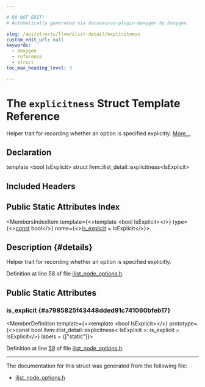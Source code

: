 ```yaml
---

# DO NOT EDIT!
# Automatically generated via docusaurus-plugin-doxygen by Doxygen.

slug: /api/structs/llvm/ilist-detail/explicitness
custom_edit_url: null
keywords:
  - doxygen
  - reference
  - struct
toc_max_heading_level: 3

---
```





# The `explicitness` Struct Template Reference

<DoxygenPage pluginConfig={pluginConfig}>

Helper trait for recording whether an option is specified explicitly. <a href="#details">More...</a>

## Declaration

<CodeBlock>template &lt;bool IsExplicit&gt;
struct llvm::ilist_detail::explicitness&lt;IsExplicit&gt;</CodeBlock>

## Included Headers

<IncludesList>
<IncludesListItem
  filePath="llvm/ADT/ilist_node_options.h"
  permalink="/docs/api/files/include/include/llvm/include/llvm/adt/ilist-node-options-h"
  isLocal="true" />
</IncludesList>

## Public Static Attributes Index

<MembersIndex>

<MembersIndexItem
  template={<>template &lt;bool IsExplicit&gt;</>}
  type={<><a href="/docs/api/files/lib/lib/target/lib/target/aarch64/aarch64promoteconstant-cpp/#a90f8350fecae261c25be85d38b451bff">const</a> bool</>}
  name={<><a href="#a7985825f43448dded91c741060bfeb17">is&#95;explicit</a> = IsExplicit</>}>
</MembersIndexItem>

</MembersIndex>

## Description {#details}

Helper trait for recording whether an option is specified explicitly.

Definition at line 58 of file <a href="/docs/api/files/include/include/llvm/include/llvm/adt/ilist-node-options-h">ilist&#95;node&#95;options.h</a>.

<SectionDefinition>

## Public Static Attributes

### is&#95;explicit {#a7985825f43448dded91c741060bfeb17}

<MemberDefinition
  template={<>template &lt;bool IsExplicit&gt;</>}
  prototype={<>const bool llvm::ilist&#95;detail::explicitness&lt; IsExplicit &gt;::is&#95;explicit = IsExplicit</>}
  labels = {["static"]}>

Definition at line <a href="/docs/api/files/include/include/llvm/include/llvm/adt/ilist-node-options-h/#l00059">59</a> of file <a href="/docs/api/files/include/include/llvm/include/llvm/adt/ilist-node-options-h">ilist&#95;node&#95;options.h</a>.
</MemberDefinition>

</SectionDefinition>

<hr/>

The documentation for this struct was generated from the following file:

<ul>
<li><a href="/docs/api/files/include/include/llvm/include/llvm/adt/ilist-node-options-h">ilist_node_options.h</a></li>
</ul>

</DoxygenPage>
